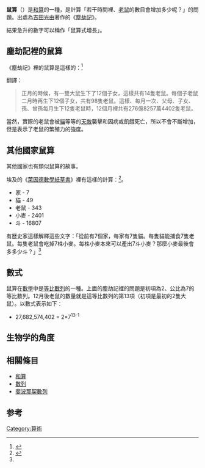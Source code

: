 '''鼠算'''（{{Jpn|j=鼠算|hg=ねずみざん|rm=nezumi zan}}）是[[和算|和算]]的一種，是計算「若干時間裡、[[老鼠|老鼠]]的數目會增加多少呢？」的問題。出處為[[吉田光由|吉田光由]]著作的《[[塵劫記|塵劫記]]》。

結果急升的數字可以稱作「鼠算式増長」。

== 塵劫記裡的鼠算 ==
《塵劫記》裡的鼠算是這樣的：<ref>{{lang|ja|[http://mahoroba.lib.nara-wu.ac.jp/y05/html/380/l/p141.html 塵劫記　巻四　第六] 祢（ね）春（す）三（み）さん}}</ref>
<blockquote>
{{lang|ja|正月にねずみ、父母いでて、子を十二ひきうむ、親ともに十四ひきに成也。此ねずみ二月には子も又子を十二匹ずつうむゆえに、親ともに九十八ひきに成。かくのごとく、月に一度ずつ、親も子も、まごもひこも月々に十二ひきずつうむとき、十二月の間になにほどに成ぞといふときに、二百七十六億八千二百五十七万四千四百二ひき。}}
</blockquote>

翻譯：
<blockquote>
正月的時候，有一雙大鼠生下了12個子女，這樣共有14隻老鼠。每個子老鼠二月時再生下12個子女，共有98隻老鼠。這樣、每月一次、父母、子女、孫、曾孫每月生下12隻老鼠時，12個月裡共有276億8257萬4402隻老鼠。
</blockquote>

當然，實際的老鼠會被[[貓|貓]]等等的[[天敵|天敵]]襲擊和因病或飢餓死亡，所以不會不斷增加，但是表示了老鼠的繁殖力的強度。

==其他國家鼠算==
其他國家也有類似鼠算的故事。

埃及的《[[萊因德數學紙草書|萊因德數學紙草書]]》裡有這樣的計算：<ref name="nyumon">{{Cite book<!--|和書
-->|author=遠山啓
|authorlink=遠山啓
|title=数学入門（下）
|origyear=1960-10-20
|accessdate=2009-03-05
|edition=初版
|publisher=[[岩波書店|岩波書店]]
|series=[[岩波新書|岩波新書]]
|pages=p. 93
}}</ref>。

*家 - 7
*貓 - 49
*老鼠 - 343
*小麥 - 2401
*斗 - 16807

有歴史家這樣解釋這些文字：「從前有7個家，每家有7隻貓。每隻貓能捕食7隻老鼠。每隻老鼠會吃掉7株小麥。每株小麥本來可以產出7斗小麥？那麼小麥最後會多多少斗？」<ref name="nyumon"/>

== 數式 ==
鼠算在[[數學|數學]]中是[[等比數列|等比數列]]的一種。上面的塵劫記裡的問題是初項為2、公比為7的等比数列。12月後老鼠的數量就是這等比數列的第13項（初項是最初的2隻大鼠）。以數式表示如下：
* 27,682,574,402 = 2×7<sup>13-1</sup>

== 生物学的角度 ==

== 相關條目 ==
*[[和算|和算]]
*[[數列|數列]]
*[[斐波那契數列|斐波那契數列]]

==参考==
<references />

[[Category:算術|Category:算術]]